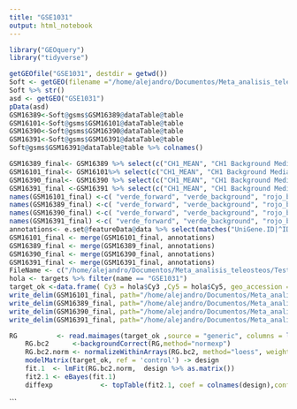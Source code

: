 ```yaml
---
title: "GSE1031"
output: html_notebook
---
```



```r
library("GEOquery")
library("tidyverse")
```

```r
getGEOfile("GSE1031", destdir = getwd())
Soft <- getGEO(filename ="/home/alejandro/Documentos/Meta_analisis_teleosteos/Test GSE1031/GSE1031.soft.gz")
Soft %>% str()
asd <- getGEO("GSE1031")
pData(asd)
GSM16389<-Soft@gsms$GSM16389@dataTable@table
GSM16101<-Soft@gsms$GSM16101@dataTable@table
GSM16390<-Soft@gsms$GSM16390@dataTable@table
GSM16391<-Soft@gsms$GSM16391@dataTable@table
Soft@gsms$GSM16391@dataTable@table %>% colnames()
```


```r
GSM16389_final<- GSM16389 %>% select(c("CH1_MEAN", "CH1 Background Median", "CH2 Background Median", "CH2_MEAN", "ID_REF")) 
GSM16101_final<- GSM16101%>% select(c("CH1_MEAN", "CH1 Background Median", "CH2 Background Median", "CH2_MEAN", "ID_REF")) 
GSM16390_final<- GSM16390 %>% select(c("CH1_MEAN", "CH1 Background Median", "CH2 Background Median", "CH2_MEAN", "ID_REF")) 
GSM16391_final <-GSM16391 %>% select(c("CH1_MEAN", "CH1 Background Median", "CH2 Background Median", "CH2_MEAN", "ID_REF")) 
names(GSM16101_final) <-c( "verde_forward", "verde_background", "rojo_background","rojo_forward", "ID")
names(GSM16389_final) <-c( "verde_forward", "verde_background", "rojo_background","rojo_forward", "ID")
names(GSM16390_final) <-c( "verde_forward", "verde_background", "rojo_background","rojo_forward", "ID")
names(GSM16391_final) <-c( "verde_forward", "verde_background", "rojo_background","rojo_forward", "ID")
annotations<- e.set@featureData@data %>% select(matches("UniGene.ID|^ID$|GenBank.Accession"))
GSM16101_final <- merge(GSM16101_final, annotations)
GSM16389_final <- merge(GSM16389_final, annotations)
GSM16390_final <- merge(GSM16390_final, annotations)
GSM16391_final <- merge(GSM16391_final, annotations)
FileName <- c("/home/alejandro/Documentos/Meta_analisis_teleosteos/Test GSE1031/GSM16101.txt","/home/alejandro/Documentos/Meta_analisis_teleosteos/Test GSE1031/GSM16389.txt","/home/alejandro/Documentos/Meta_analisis_teleosteos/Test GSE1031/GSM16390.txt","/home/alejandro/Documentos/Meta_analisis_teleosteos/Test GSE1031/GSM16391.txt")
hola <- targets %>% filter(name == "GSE1031")
target_ok <-data.frame( Cy3 = hola$Cy3 ,Cy5 = hola$Cy5, geo_accession = hola$geo_accession, FileName)
write_delim(GSM16101_final, path="/home/alejandro/Documentos/Meta_analisis_teleosteos/Test GSE1031/GSM16101.txt", delim = "\t", na = "NA", append = FALSE)
write_delim(GSM16389_final, path="/home/alejandro/Documentos/Meta_analisis_teleosteos/Test GSE1031/GSM16389.txt", delim = "\t", na = "NA", append = FALSE)
write_delim(GSM16390_final, path="/home/alejandro/Documentos/Meta_analisis_teleosteos/Test GSE1031/GSM16390.txt", delim = "\t", na = "NA", append = FALSE)
write_delim(GSM16391_final, path="/home/alejandro/Documentos/Meta_analisis_teleosteos/Test GSE1031/GSM16391.txt", delim = "\t", na = "NA", append = FALSE)

```



```r
RG          <- read.maimages(target_ok ,source = "generic", columns = list(R= "rojo_forward" ,G= "verde_forward",Rb="rojo_background" ,Gb="verde_background"), annotation = c("UniGene ID", "ID", "GenBank Accession")) ### Dejar 3 anotaciones, "nombre de algo" sonda o gen y el ID.
    RG.bc2      <-backgroundCorrect(RG,method="normexp")
    RG.bc2.norm <- normalizeWithinArrays(RG.bc2, method="loess", weights = NULL)
    modelMatrix(target_ok, ref = 'control') -> design
    fit.1  <- lmFit(RG.bc2.norm,  design %>% as.matrix())
    fit2.1 <- eBayes(fit.1)
    diffexp            <- topTable(fit2.1, coef = colnames(design),confint = T, adjust.method="BH",sort.by = 'p', number=Inf)
```
```



